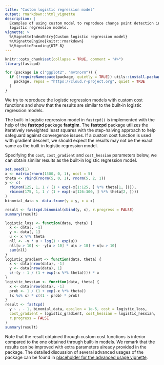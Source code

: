 ```yaml
---
title: "Custom logistic regression model"
output: rmarkdown::html_vignette
description: |
  Examples of using custom model to reproduce change point detection in
  logistic regression models.
vignette: >
  %\VignetteIndexEntry{Custom logistic regression model}
  %\VignetteEngine{knitr::rmarkdown}
  %\VignetteEncoding{UTF-8}
---
```


```r
knitr::opts_chunk$set(collapse = TRUE, comment = "#>")
library(fastcpd)
```

```r
for (package in c("ggplot2", "mvtnorm")) {
  if (!requireNamespace(package, quietly = TRUE)) utils::install.packages(
    package, repos = "https://cloud.r-project.org", quiet = TRUE
  )
}
```

We try to reproduce the logistic regression models with
custom cost functions and show that the results are similar to the built-in
logistic regression models.

The built-in logistic regression model in `fastcpd()` is implemented with the
help of the **fastcpd** package **fastglm**. The **fastcpd** package
utilizes the iteratively reweighted least squares with the step-halving approach
to help safeguard against convergence issues. If a
custom cost function is used with gradient descent, we should expect the results
may not be the exact same as the built-in logistic regression model.

Specifying the `cost`, `cost_gradient` and `cost_hessian`
parameters below,
we can obtain similar results as the built-in logistic regression
model.

```r
set.seed(1)
x <- matrix(rnorm(1500, 0, 1), ncol = 5)
theta <- rbind(rnorm(5, 0, 1), rnorm(5, 2, 1))
y <- c(
  rbinom(125, 1, 1 / (1 + exp(-x[1:125, ] %*% theta[1, ]))),
  rbinom(175, 1, 1 / (1 + exp(-x[126:300, ] %*% theta[2, ])))
)
binomial_data <- data.frame(y = y, x = x)

result <- fastcpd.binomial(cbind(y, x), r.progress = FALSE)
summary(result)
```

```r
logistic_loss <- function(data, theta) {
  x <- data[, -1]
  y <- data[, 1]
  u <- x %*% theta
  nll <- -y * u + log(1 + exp(u))
  nll[u > 10] <- -y[u > 10] * u[u > 10] + u[u > 10]
  sum(nll)
}
logistic_gradient <- function(data, theta) {
  x <- data[nrow(data), -1]
  y <- data[nrow(data), 1]
  c(-(y - 1 / (1 + exp(-x %*% theta)))) * x
}
logistic_hessian <- function(data, theta) {
  x <- data[nrow(data), -1]
  prob <- 1 / (1 + exp(-x %*% theta))
  (x %o% x) * c((1 - prob) * prob)
}
result <- fastcpd(
  y ~ . - 1, binomial_data, epsilon = 1e-5, cost = logistic_loss,
  cost_gradient = logistic_gradient, cost_hessian = logistic_hessian,
  r.progress = FALSE
)
summary(result)
```

Note that the result obtained through custom cost functions is inferior
compared to
the one obtained through built-in models.
We remark that the results can be improved with extra parameters
already provided in the package.
The detailed discussion of several advanced usages of the package can be found
in [placeholder for the advanced usage vignette]().
